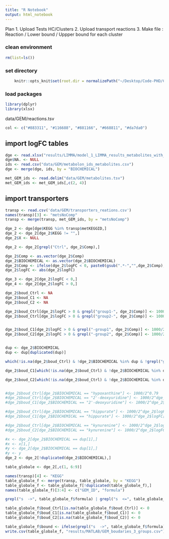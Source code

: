 ```yaml
---
title: "R Notebook"
output: html_notebook
---
```


Plan
1. Upload Tests HC/Clusters
2. Upload transport reactions
3. Make file : Reaction / Lower bound / Uppper bound for each cluster

### clean environment
```r
rm(list=ls())
```

### set directory
```r
    knitr::opts_knit$set(root.dir = normalizePath("~/Desktop/Code-PHD/COCOMO_txn/")) 
```

### load packages
```r
library(dplyr)
library(xlsx)
```


data/GEM/reactions.tsv

```r
col <- c("#883311", "#116688", "#881166", "#668811", "#da7da0")
```

## import logFC tables
```r
dge <- read.xlsx("results/LIMMA/model_1_LIMMA_results_metabolites_with_HC_filt.xlsx", 1)
dge$NA. <- NULL
ids <- read.csv("data/GEM/metabolon_ids_metabolites.csv")
dge <- merge(dge, ids, by = "BIOCHEMICAL")
```

```r
met_GEM_ids <- read.delim("data/GEM/metabolites.tsv")
met_GEM_ids <- met_GEM_ids[,c(2, 4)]
```

## import transporters
```r
transp <- read.csv('data/GEM/transporters_reations.csv')
names(transp)[3] <- "metsNoComp"
transp <- merge(transp, met_GEM_ids, by = "metsNoComp")

dge_2 <- dge[dge$KEGG %in% transp$metKEGGID,]
dge_2 <- dge_2[dge_2$KEGG != "",]
dge_2$X <- NULL

dge_2 <- dge_2[grepl("Ctrl", dge_2$Comp),]
```


```r
dge_2$Comp <- as.vector(dge_2$Comp)
dge_2$BIOCHEMICAL <- as.vector(dge_2$BIOCHEMICAL)
dge_2$Comp <- ifelse(dge_2$logFC < 0, paste0(gsub(".*-","",dge_2$Comp), "-", gsub("-.*","",dge_2$Comp)), dge_2$Comp)
dge_2$logFC <- abs(dge_2$logFC)
```

```r
dge_3 <- dge_2[dge_2$logFC < 0,]
dge_4 <- dge_2[dge_2$logFC > 0,]
```

```r
dge_2$boud_Ctrl <- NA
dge_2$boud_C1 <- NA
dge_2$boud_C2 <- NA
```

```r
dge_2$boud_Ctrl[dge_2$logFC > 0 & grepl("group1-", dge_2$Comp)] <- 1000/2^dge_2$logFC[dge_2$logFC > 0 & grepl("group1-", dge_2$Comp)]
dge_2$boud_Ctrl[dge_2$logFC > 0 & grepl("group2-", dge_2$Comp)] <- 1000/2^dge_2$logFC[dge_2$logFC > 0 & grepl("group2-", dge_2$Comp)]


dge_2$boud_C1[dge_2$logFC > 0 & grepl("-group1", dge_2$Comp)] <- 1000/2^dge_2$logFC[dge_2$logFC > 0 & grepl("-group1", dge_2$Comp)]
dge_2$boud_C2[dge_2$logFC > 0 & grepl("-group2", dge_2$Comp)] <- 1000/2^dge_2$logFC[dge_2$logFC > 0 & grepl("-group2", dge_2$Comp)]


dup <- dge_2$BIOCHEMICAL
dup <- dup[duplicated(dup)]

which(!is.na(dge_2$boud_Ctrl) & !dge_2$BIOCHEMICAL %in% dup & !grepl("group1-", dge_2$Comp))

dge_2$boud_C1[which(!is.na(dge_2$boud_Ctrl) & !dge_2$BIOCHEMICAL %in% dup & !grepl("group1-", dge_2$Comp))] <- dge_2$boud_Ctrl[which(!is.na(dge_2$boud_Ctrl) & !dge_2$BIOCHEMICAL %in% dup & !grepl("group1-", dge_2$Comp))] 

dge_2$boud_C2[which(!is.na(dge_2$boud_Ctrl) & !dge_2$BIOCHEMICAL %in% dup & !grepl("group2-", dge_2$Comp))] <- dge_2$boud_Ctrl[which(!is.na(dge_2$boud_Ctrl) & !dge_2$BIOCHEMICAL %in% dup & !grepl("group2-", dge_2$Comp))] 


#dge_2$boud_Ctrl[dge_2$BIOCHEMICAL == "hypoxanthine"] <- 1000/2^0.79
#dge_2$boud_Ctrl[dge_2$BIOCHEMICAL == "2'-deoxyuridine"] <- 1000/2^dge_2$logFC[dge_2$BIOCHEMICAL == "2'-deoxyuridine"]
#dge_2$boud_C1[dge_2$BIOCHEMICAL == "2'-deoxyuridine"] <- 1000/2^dge_2$logFC[dge_2$BIOCHEMICAL == "2'-deoxyuridine"]

#dge_2$boud_Ctrl[dge_2$BIOCHEMICAL == "hippurate"] <- 1000/2^dge_2$logFC[dge_2$BIOCHEMICAL == "hippurate"]
#dge_2$boud_C1[dge_2$BIOCHEMICAL == "hippurate"] <- 1000/2^dge_2$logFC[dge_2$BIOCHEMICAL == "hippurate"]

#dge_2$boud_Ctrl[dge_2$BIOCHEMICAL == "kynurenine"] <- 1000/2^dge_2$logFC[dge_2$BIOCHEMICAL == "kynurenine"]
#dge_2$boud_C2[dge_2$BIOCHEMICAL == "kynurenine"] <- 1000/2^dge_2$logFC[dge_2$BIOCHEMICAL == "kynurenine"]

#x <- dge_2[dge_2$BIOCHEMICAL == dup[1],]
#x <- x[1,]
#y <- dge_2[dge_2$BIOCHEMICAL == dup[1],]
#y <- y
dge_2 <- dge_2[!duplicated(dge_2$BIOCHEMICAL),]
```

```r
table_globale <- dge_2[,c(1, 6:9)]
```

```r
names(transp)[4] <- "KEGG"
table_globale_f <- merge(transp, table_globale, by = "KEGG")
table_globale_f <- table_globale_f[!duplicated(table_globale_f),]
names(table_globale_f)[3:4] <- c("GEM_ID", "formula")
```

```r
grepl("s  ->", table_globale_f$formula) | grepl("s  <=", table_globale_f$formula)
```
```r
table_globale_f$boud_Ctrl[is.na(table_globale_f$boud_Ctrl)] <- 0
table_globale_f$boud_C1[is.na(table_globale_f$boud_C1)] <- 0
table_globale_f$boud_C2[is.na(table_globale_f$boud_C2)] <- 0
```

```r
table_globale_f$bound <- ifelse(grepl("s  ->", table_globale_f$formula) | grepl("s  <=", table_globale_f$formula), "up", "down")
write.csv(table_globale_f, "results/MATLAB/GEM_boudaries_3_groups.csv")
```

